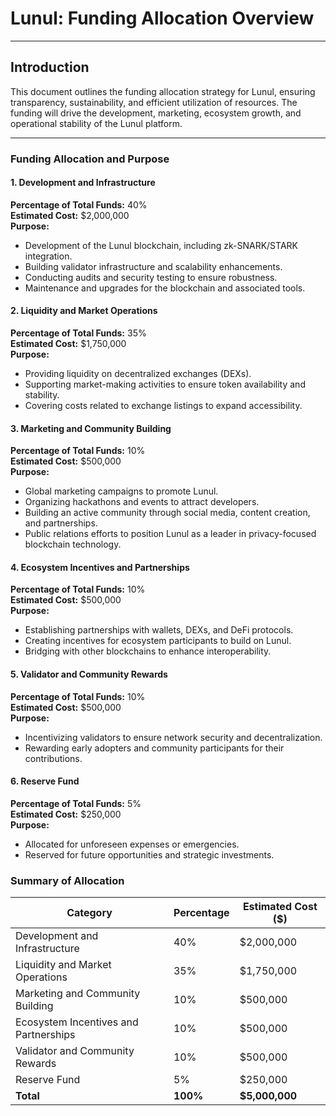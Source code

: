 # Lunul: Funding Allocation Overview

---

## **Introduction**

This document outlines the funding allocation strategy for Lunul, ensuring transparency, sustainability, and efficient utilization of resources. The funding will drive the development, marketing, ecosystem growth, and operational stability of the Lunul platform.

---

### Funding Allocation and Purpose

#### **1. Development and Infrastructure**
**Percentage of Total Funds:** 40%  
**Estimated Cost:** $2,000,000  
**Purpose:**
- Development of the Lunul blockchain, including zk-SNARK/STARK integration.
- Building validator infrastructure and scalability enhancements.
- Conducting audits and security testing to ensure robustness.
- Maintenance and upgrades for the blockchain and associated tools.

#### **2. Liquidity and Market Operations**
**Percentage of Total Funds:** 35%  
**Estimated Cost:** $1,750,000  
**Purpose:**
- Providing liquidity on decentralized exchanges (DEXs).
- Supporting market-making activities to ensure token availability and stability.
- Covering costs related to exchange listings to expand accessibility.

#### **3. Marketing and Community Building**
**Percentage of Total Funds:** 10%  
**Estimated Cost:** $500,000  
**Purpose:**
- Global marketing campaigns to promote Lunul.
- Organizing hackathons and events to attract developers.
- Building an active community through social media, content creation, and partnerships.
- Public relations efforts to position Lunul as a leader in privacy-focused blockchain technology.

#### **4. Ecosystem Incentives and Partnerships**
**Percentage of Total Funds:** 10%  
**Estimated Cost:** $500,000  
**Purpose:**
- Establishing partnerships with wallets, DEXs, and DeFi protocols.
- Creating incentives for ecosystem participants to build on Lunul.
- Bridging with other blockchains to enhance interoperability.

#### **5. Validator and Community Rewards**
**Percentage of Total Funds:** 10%  
**Estimated Cost:** $500,000  
**Purpose:**
- Incentivizing validators to ensure network security and decentralization.
- Rewarding early adopters and community participants for their contributions.

#### **6. Reserve Fund**
**Percentage of Total Funds:** 5%  
**Estimated Cost:** $250,000  
**Purpose:**
- Allocated for unforeseen expenses or emergencies.
- Reserved for future opportunities and strategic investments.

### **Summary of Allocation**

| Category                          | Percentage | Estimated Cost ($) |
|-----------------------------------|------------|--------------------|
| Development and Infrastructure    | 40%        | $2,000,000         |
| Liquidity and Market Operations   | 35%        | $1,750,000         |
| Marketing and Community Building  | 10%        | $500,000           |
| Ecosystem Incentives and Partnerships | 10%    | $500,000           |
| Validator and Community Rewards   | 10%        | $500,000           |
| Reserve Fund                      | 5%         | $250,000           |
| **Total**                         | **100%**   | **$5,000,000**     |

